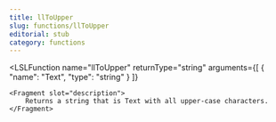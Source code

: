 ```yaml
---
title: llToUpper
slug: functions/llToUpper
editorial: stub
category: functions
---
```


<LSLFunction
	name="llToUpper"
	returnType="string"
	arguments={[
	{
		"name": "Text",
		"type": "string"
	}
]}
>
	<Fragment slot="description">
		Returns a string that is Text with all upper-case characters.
	</Fragment>
</LSLFunction>
